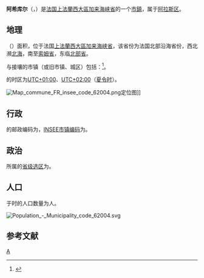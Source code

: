 {{noteTA|G1=法国地名}}
{{Infobox French commune}}
'''阿希库尔'''（{{lang-fr|Achicourt}}，{{IPA-fr|aʃikuʁ}}）是[[法国|法国]][[上法蘭西大區|上法蘭西大區]][[加来海峡省|加来海峡省]]的一个[[市镇_(法国)|市鎮]]，属于[[阿拉斯区|阿拉斯区]]。

== 地理 ==
{{PAGENAMEBASE}}（{{wikidata|property|linked|P625}}）面积{{wikidata|properties|P2046}}，位于法国[[上法蘭西大區|上法蘭西大區]][[加来海峡省|加来海峡省]]，该省份为法国北部沿海省份，西北濒[[北海_(大西洋)|北海]]，南至[[索姆省|索姆省]]，东临[[北部省_(法国)|北部省]]。

与{{PAGENAMEBASE}}接壤的市镇（或旧市镇、城区）包括：{{Wikidata|properties|linked|P47}}<ref name="geo">{{Cite web|url=https://www.geoportail.gouv.fr/carte|title=Carte|accessdate=2020-03-22|author=Géoportail|language=fr|publisher=Géoportail|archive-date=2017-01-29|archive-url=https://web.archive.org/web/20170129154129/https://www.geoportail.gouv.fr/carte/|dead-url=no}}</ref>。

{{PAGENAMEBASE}}的时区为[[UTC+01:00|UTC+01:00]]、[[UTC+02:00|UTC+02:00]]（[[夏时制|夏令时]]）。

[[File:Map_commune_FR_insee_code_62004.png|thumb]]定位图]]{{Clear|left}}
== 行政 ==
{{PAGENAMEBASE}}的邮政编码为{{wikidata|properties|P281}}，[[法国国家统计与经济研究所|INSEE市镇编码]]为{{wikidata|properties|P374}}。

== 政治 ==
{{PAGENAMEBASE}}所属的[[縣_(法國)|省级选区]]为{{WikidataLink|{{wikidata|properties|raw|best||P7938}}}}。

== 人口 ==
{{PAGENAMEBASE}}于{{wikidata|qualifier|P1082|P585}}时的人口数量为{{wikidata|property|raw|P1082}}人。

[[File:Population_-_Municipality_code_62004.svg|thumb]]{{Clear|left}}
== 参考文献 ==
{{Reflist}}

{{加来海峡省市镇}}
[[Category:加来海峡省市镇|A]]